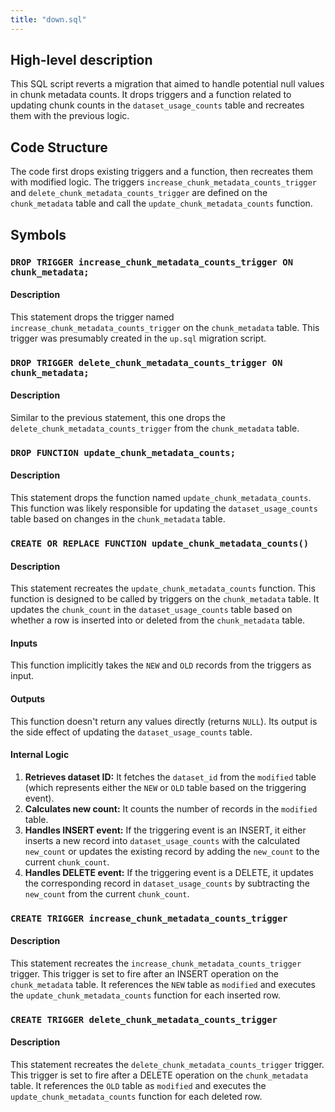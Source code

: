 ```yaml
---
title: "down.sql"
---
```


## High-level description
This SQL script reverts a migration that aimed to handle potential null values in chunk metadata counts. It drops triggers and a function related to updating chunk counts in the `dataset_usage_counts` table and recreates them with the previous logic.

## Code Structure
The code first drops existing triggers and a function, then recreates them with modified logic. The triggers `increase_chunk_metadata_counts_trigger` and `delete_chunk_metadata_counts_trigger` are defined on the `chunk_metadata` table and call the `update_chunk_metadata_counts` function.

## Symbols
### `DROP TRIGGER increase_chunk_metadata_counts_trigger ON chunk_metadata;`
#### Description
This statement drops the trigger named `increase_chunk_metadata_counts_trigger` on the `chunk_metadata` table. This trigger was presumably created in the `up.sql` migration script.

### `DROP TRIGGER delete_chunk_metadata_counts_trigger ON chunk_metadata;`
#### Description
Similar to the previous statement, this one drops the `delete_chunk_metadata_counts_trigger` from the `chunk_metadata` table.

### `DROP FUNCTION update_chunk_metadata_counts;`
#### Description
This statement drops the function named `update_chunk_metadata_counts`. This function was likely responsible for updating the `dataset_usage_counts` table based on changes in the `chunk_metadata` table.

### `CREATE OR REPLACE FUNCTION update_chunk_metadata_counts()`
#### Description
This statement recreates the `update_chunk_metadata_counts` function. This function is designed to be called by triggers on the `chunk_metadata` table. It updates the `chunk_count` in the `dataset_usage_counts` table based on whether a row is inserted into or deleted from the `chunk_metadata` table.

#### Inputs
This function implicitly takes the `NEW` and `OLD` records from the triggers as input.

#### Outputs
This function doesn't return any values directly (returns `NULL`). Its output is the side effect of updating the `dataset_usage_counts` table.

#### Internal Logic
1. **Retrieves dataset ID:** It fetches the `dataset_id` from the `modified` table (which represents either the `NEW` or `OLD` table based on the triggering event).
2. **Calculates new count:** It counts the number of records in the `modified` table.
3. **Handles INSERT event:** If the triggering event is an INSERT, it either inserts a new record into `dataset_usage_counts` with the calculated `new_count` or updates the existing record by adding the `new_count` to the current `chunk_count`.
4. **Handles DELETE event:** If the triggering event is a DELETE, it updates the corresponding record in `dataset_usage_counts` by subtracting the `new_count` from the current `chunk_count`.

### `CREATE TRIGGER increase_chunk_metadata_counts_trigger`
#### Description
This statement recreates the `increase_chunk_metadata_counts_trigger` trigger. This trigger is set to fire after an INSERT operation on the `chunk_metadata` table. It references the `NEW` table as `modified` and executes the `update_chunk_metadata_counts` function for each inserted row.

### `CREATE TRIGGER delete_chunk_metadata_counts_trigger`
#### Description
This statement recreates the `delete_chunk_metadata_counts_trigger` trigger. This trigger is set to fire after a DELETE operation on the `chunk_metadata` table. It references the `OLD` table as `modified` and executes the `update_chunk_metadata_counts` function for each deleted row.
